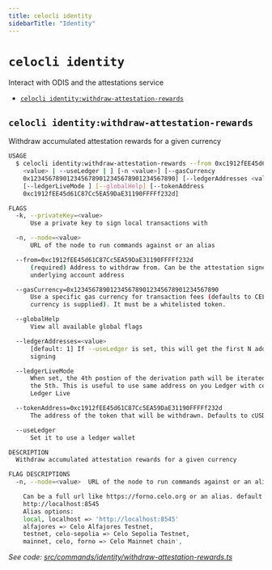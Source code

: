 ```yaml
---
title: celocli identity
sidebarTitle: "Identity"
---
```


`celocli identity`
==================

Interact with ODIS and the attestations service

* [`celocli identity:withdraw-attestation-rewards`](#celocli-identitywithdraw-attestation-rewards)

## `celocli identity:withdraw-attestation-rewards`

Withdraw accumulated attestation rewards for a given currency

```sh
USAGE
  $ celocli identity:withdraw-attestation-rewards --from 0xc1912fEE45d61C87Cc5EA59DaE31190FFFFf232d [-k
    <value> | --useLedger | ] [-n <value>] [--gasCurrency
    0x1234567890123456789012345678901234567890] [--ledgerAddresses <value> ]
    [--ledgerLiveMode ] [--globalHelp] [--tokenAddress
    0xc1912fEE45d61C87Cc5EA59DaE31190FFFFf232d]

FLAGS
  -k, --privateKey=<value>
      Use a private key to sign local transactions with

  -n, --node=<value>
      URL of the node to run commands against or an alias

  --from=0xc1912fEE45d61C87Cc5EA59DaE31190FFFFf232d
      (required) Address to withdraw from. Can be the attestation signer address or the
      underlying account address

  --gasCurrency=0x1234567890123456789012345678901234567890
      Use a specific gas currency for transaction fees (defaults to CELO if no gas
      currency is supplied). It must be a whitelisted token.

  --globalHelp
      View all available global flags

  --ledgerAddresses=<value>
      [default: 1] If --useLedger is set, this will get the first N addresses for local
      signing

  --ledgerLiveMode
      When set, the 4th postion of the derivation path will be iterated over instead of
      the 5th. This is useful to use same address on you Ledger with celocli as you do on
      Ledger Live

  --tokenAddress=0xc1912fEE45d61C87Cc5EA59DaE31190FFFFf232d
      The address of the token that will be withdrawn. Defaults to cUSD

  --useLedger
      Set it to use a ledger wallet

DESCRIPTION
  Withdraw accumulated attestation rewards for a given currency

FLAG DESCRIPTIONS
  -n, --node=<value>  URL of the node to run commands against or an alias

    Can be a full url like https://forno.celo.org or an alias. default:
    http://localhost:8545
    Alias options:
    local, localhost => 'http://localhost:8545'
    alfajores => Celo Alfajores Testnet,
    testnet, celo-sepolia => Celo Sepolia Testnet,
    mainnet, celo, forno => Celo Mainnet chain',
```

_See code: [src/commands/identity/withdraw-attestation-rewards.ts](https://github.com/celo-org/developer-tooling/tree/%40celo/celocli%407.1.0/packages/cli/src/commands/identity/withdraw-attestation-rewards.ts)_
